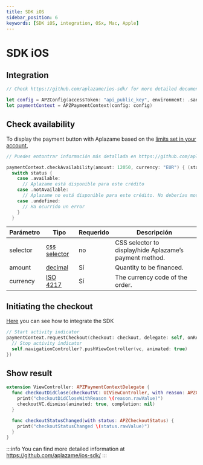 ```yaml
---
title: SDK iOS
sidebar_position: 6
keywords: [SDK iOS, integration, OSx, Mac, Apple]
---
```


# SDK iOS

## Integration

```swift
// Check https://github.com/aplazame/ios-sdk/ for more detailed documentation

let config = APZConfig(accessToken: "api_public_key", environment: .sandbox)
let paymentContext = APZPaymentContext(config: config)
```


## Check availability

To display the payment button with Aplazame based on the [limits set in your account](https://ayuda.aplazame.com/hc/es-es/articles/360014973600--C%C3%B3mo-configurar-el-widget-de-Aplazame-en-tu-tienda-),


```swift
// Puedes entontrar información más detallada en https://github.com/aplazame/ios-sdk/

paymentContext.checkAvailability(amount: 12050, currency: "EUR") { (status) in
  switch status {
    case .available:
      // Aplazame está disponible para este crédito
    case .notAvailable:
      // Aplazame no está disponible para este crédito. No deberías mostrar Aplazame como un método de pago disponible
    case .undefined:
      // Ha ocurrido un error
    }
  }
```

|<t id="table.parameter">Parámetro</t> | <t id="table.type">Tipo</t> | <t id="table.required">Requerido</t> | <t id="table.description">Descripción</t>|
|---------|---------|---------|---------|
selector | [css selector](https://developer.mozilla.org/en/docs/Web/Guide/CSS/Getting_started/Selectors) | no | CSS selector to display/hide Aplazame’s payment method.
amount | [decimal](./integraciones/api/api-reference/#decimales)  | <t id="table.yes">Sí</t> | Quantity to be financed.
currency | [ISO 4217](https://es.wikipedia.org/wiki/ISO_4217) | <t id="table.yes">Sí</t> | The currency code of the order.


## Initiating the checkout
[Here](#integration) you can see how to integrate the SDK


```swift
// Start activity indicator
paymentContext.requestCheckout(checkout: checkout, delegate: self, onReady: { vc in
  // Stop activity indicator
  self.navigationController?.pushViewController(vc, animated: true)
})
```

## Show result

```swift
extension ViewController: APZPaymentContextDelegate {
  func checkoutDidClose(checkoutVC: UIViewController, with reason: APZCheckoutCloseReason) {
    print("checkoutDidCloseWithReason \(reason.rawValue)")
    checkoutVC.dismiss(animated: true, completion: nil)
  }

  func checkoutStatusChanged(with status: APZCheckoutStatus) {
    print("checkoutStatusChanged \(status.rawValue)")
  }
}
```

:::info
You can find more detailed information at https://github.com/aplazame/ios-sdk/
:::
